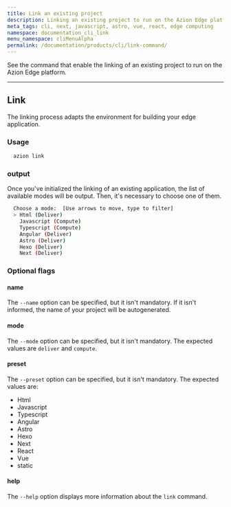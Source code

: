 ```yaml
---
title: Link an existing project
description: Linking an existing project to run on the Azion Edge platform.
meta_tags: cli, next, javascript, astro, vue, react, edge computing
namespace: documentation_cli_link
menu_namespace: cliMenuAlpha
permalink: /documentation/products/cli/link-command/
---
```


See the command that enable the linking of an existing project to run on the Azion Edge platform.

---

## Link

The linking process adapts the environment for building your edge application.

### Usage

```sh
  azion link
```

### output 

Once you've initialized the linking of an existing application, the list of available modes will be output. Then, it's necessary to choose one of them.

```sh 
  Choose a mode:  [Use arrows to move, type to filter]
  > Html (Deliver)
    Javascript (Compute)
    Typescript (Compute)
    Angular (Deliver)
    Astro (Deliver)
    Hexo (Deliver)
    Next (Deliver)
```

### Optional flags

#### name

The `--name` option can be specified, but it isn't mandatory. If it isn't informed, the name of your project will be autogenerated.

#### mode

The `--mode` option can be specified, but it isn't mandatory. The expected values are `deliver` and `compute`.


#### preset

The `--preset` option can be specified, but it isn't mandatory. The expected values are:

- Html
- Javascript
- Typescript
- Angular
- Astro
- Hexo
- Next 
- React
- Vue
- static

#### help

The `--help` option displays more information about the `link` command.

